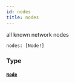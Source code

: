 ```yaml
---
id: nodes
title: nodes
---
```



all known network nodes

```graphql
nodes: [Node!]
```


### Type

#### [`Node`](/docs/v0.47/graphql/objects/node) 






